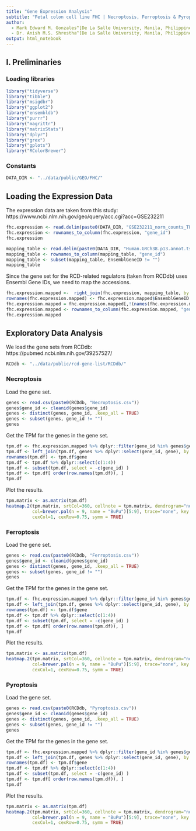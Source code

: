 ```yaml
---
title: "Gene Expression Analysis"
subtitle: "Fetal colon cell line FHC | Necroptosis, Ferroptosis & Pyroptosis"
author: 
  - Mark Edward M. Gonzales^[De La Salle University, Manila, Philippines, gonzales.markedward@gmail.com]
  - Dr. Anish M.S. Shrestha^[De La Salle University, Manila, Philippines, anish.shrestha@dlsu.edu.ph]
output: html_notebook
---
```


## I. Preliminaries

### Loading libraries

```r
library("tidyverse")
library("tibble")
library("msigdbr")
library("ggplot2")
library("ensembldb")
library("purrr")
library("magrittr")
library("matrixStats")
library("dplyr")
library("grex")
library("gplots")
library("RColorBrewer")
```

### Constants
```r
DATA_DIR <- "../data/public/GEO/FHC/"
```

## Loading the Expression Data

The expression data are taken from this study: https://www.ncbi.nlm.nih.gov/geo/query/acc.cgi?acc=GSE232211

```r
fhc.expression <- read.delim(paste0(DATA_DIR, "GSE232211_norm_counts_TPM_GRCh38.p13_NCBI.tsv"), as.is = TRUE, header = TRUE, row.names = 1)
fhc.expression <- rownames_to_column(fhc.expression, "gene_id")
fhc.expression
```
```r
mapping_table <- read.delim(paste0(DATA_DIR, "Human.GRCh38.p13.annot.tsv"), as.is = TRUE, header = TRUE, row.names = 1)
mapping_table <- rownames_to_column(mapping_table, "gene_id")
mapping_table <- subset(mapping_table, EnsemblGeneID != "")
mapping_table
```
Since the gene set for the RCD-related regulators (taken from RCDdb) uses Ensembl Gene IDs, we need to map the accessions.

```r
fhc.expression.mapped <-  right_join(fhc.expression, mapping_table, by = join_by(gene_id == gene_id)) %>% distinct(EnsemblGeneID, .keep_all = TRUE)
rownames(fhc.expression.mapped) <- fhc.expression.mapped$EnsemblGeneID
fhc.expression.mapped = fhc.expression.mapped[,!(names(fhc.expression.mapped) %in% colnames(mapping_table))]
fhc.expression.mapped <- rownames_to_column(fhc.expression.mapped, "gene_id")
fhc.expression.mapped
```

## Exploratory Data Analysis

We load the gene sets from RCDdb: https://pubmed.ncbi.nlm.nih.gov/39257527/

```r
RCDdb <- "../data/public/rcd-gene-list/RCDdb/"
```

### Necroptosis

Load the gene set.

```r
genes <- read.csv(paste0(RCDdb, "Necroptosis.csv"))
genes$gene_id <- cleanid(genes$gene_id)
genes <- distinct(genes, gene_id, .keep_all = TRUE)
genes <- subset(genes, gene_id != "")
genes
```

Get the TPM for the genes in the gene set.

```r
tpm.df <- fhc.expression.mapped %>% dplyr::filter(gene_id %in% genes$gene_id)
tpm.df <- left_join(tpm.df, genes %>% dplyr::select(gene_id, gene), by = c("gene_id" = "gene_id"))
rownames(tpm.df) <- tpm.df$gene
tpm.df <- tpm.df %>% dplyr::select(c(1:4))
tpm.df <- subset(tpm.df, select = -c(gene_id) )
tpm.df <- tpm.df[ order(row.names(tpm.df)), ]
tpm.df
```

Plot the results.

```r
tpm.matrix <- as.matrix(tpm.df)
heatmap.2(tpm.matrix, srtCol=360, cellnote = tpm.matrix, dendrogram="none", Colv=FALSE, Rowv=FALSE,
          col=brewer.pal(n = 9, name = "BuPu")[5:9], trace="none", key = FALSE, lwid=c(0.1,4), lhei=c(0.1,4),
          cexCol=1, cexRow=0.75, symm = TRUE)
```
### Ferroptosis

Load the gene set.

```r
genes <- read.csv(paste0(RCDdb, "Ferroptosis.csv"))
genes$gene_id <- cleanid(genes$gene_id)
genes <- distinct(genes, gene_id, .keep_all = TRUE)
genes <- subset(genes, gene_id != "")
genes
```

Get the TPM for the genes in the gene set.

```r
tpm.df <- fhc.expression.mapped %>% dplyr::filter(gene_id %in% genes$gene_id)
tpm.df <- left_join(tpm.df, genes %>% dplyr::select(gene_id, gene), by = c("gene_id" = "gene_id"))
rownames(tpm.df) <- tpm.df$gene
tpm.df <- tpm.df %>% dplyr::select(c(1:4))
tpm.df <- subset(tpm.df, select = -c(gene_id) )
tpm.df <- tpm.df[ order(row.names(tpm.df)), ]
tpm.df
```

Plot the results.

```r
tpm.matrix <- as.matrix(tpm.df)
heatmap.2(tpm.matrix, srtCol=360, cellnote = tpm.matrix, dendrogram="none", Colv=FALSE, Rowv=FALSE,
          col=brewer.pal(n = 9, name = "BuPu")[5:9], trace="none", key = FALSE, lwid=c(0.1,4), lhei=c(0.1,4),
          cexCol=1, cexRow=0.75, symm = TRUE)
```

### Pyroptosis

Load the gene set.

```r
genes <- read.csv(paste0(RCDdb, "Pyroptosis.csv"))
genes$gene_id <- cleanid(genes$gene_id)
genes <- distinct(genes, gene_id, .keep_all = TRUE)
genes <- subset(genes, gene_id != "")
genes
```

Get the TPM for the genes in the gene set.

```r
tpm.df <- fhc.expression.mapped %>% dplyr::filter(gene_id %in% genes$gene_id)
tpm.df <- left_join(tpm.df, genes %>% dplyr::select(gene_id, gene), by = c("gene_id" = "gene_id"))
rownames(tpm.df) <- tpm.df$gene
tpm.df <- tpm.df %>% dplyr::select(c(1:4))
tpm.df <- subset(tpm.df, select = -c(gene_id) )
tpm.df <- tpm.df[ order(row.names(tpm.df)), ]
tpm.df
```

Plot the results.

```r
tpm.matrix <- as.matrix(tpm.df)
heatmap.2(tpm.matrix, srtCol=360, cellnote = tpm.matrix, dendrogram="none", Colv=FALSE, Rowv=FALSE,
          col=brewer.pal(n = 9, name = "BuPu")[5:9], trace="none", key = FALSE, lwid=c(0.1,4), lhei=c(0.1,4),
          cexCol=1, cexRow=0.75, symm = TRUE)
```